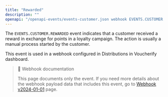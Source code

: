 ```yaml
---
title: "Rewarded"
description: ""
openapi: "/openapi-events/events-customer.json webhook EVENTS.CUSTOMER.REWARDED"
---
```


The `EVENTS.CUSTOMER.REWARDED` event indicates that a customer received a reward in exchange for points in a loyalty campaign. The action is usually a manual process started by the customer.

This event is used in a webhook configured in Distributions in Voucherify dashboard.

> 📘 Webhook documentation
>
> This page documents only the event. If you need more details about the webhook payload data that includes this event, go to [Webhook v2024-01-01](/api-reference/introduction-to-webhooks "Introduction to webhooks v2024-01-01") page.